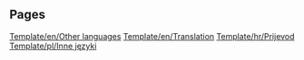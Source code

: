 
== Pages ==
[[Template/en/Other languages]]
[[Template/en/Translation]]
[[Template/hr/Prijevod]]
[[Template/pl/Inne języki]]
